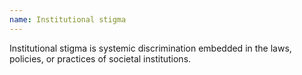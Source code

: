 ```yaml
---
name: Institutional stigma
---
```

Institutional stigma is systemic discrimination embedded in the laws, policies, or practices of societal institutions.
